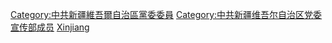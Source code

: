 [[Category:中共新疆維吾爾自治區黨委委員|Category:中共新疆維吾爾自治區黨委委員]]
[[Category:中共新疆维吾尔自治区党委宣传部成员|Category:中共新疆维吾尔自治区党委宣传部成员]]
[[Category:中共省委宣傳部部長|Xinjiang]]